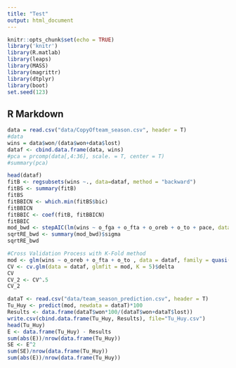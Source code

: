 ```yaml
---
title: "Test"
output: html_document
---
```


```r
knitr::opts_chunk$set(echo = TRUE)
library('knitr')
library(R.matlab)
library(leaps)
library(MASS)
library(magrittr)
library(dtplyr)
library(boot)
set.seed(123)
```

## R Markdown

```r
data = read.csv("data/CopyOfteam_season.csv", header = T)
#data
wins = data$won/(data$won+data$lost)
dataf <- cbind.data.frame(data, wins)
#pca = prcomp(data[,4:36], scale. = T, center = T)
#summary(pca)

head(dataf)
fitB <- regsubsets(wins ~., data=dataf, method = "backward")
fitBS <- summary(fitB)
fitBS
fitBBICN <- which.min(fitBS$bic)
fitBBICN
fitBBIC <- coef(fitB, fitBBICN)
fitBBIC
mod_bwd <- stepAIC(lm(wins ~ o_fga + o_fta + o_oreb + o_to + pace, data = dataf), direction = "backward", test = "F")
sqrtRE_bwd <- summary(mod_bwd)$sigma
sqrtRE_bwd
```

```r
#Cross Validation Process with K-Fold method
mod <- glm(wins ~ o_oreb + o_fta + o_to , data = dataf, family = quasi())
CV <- cv.glm(data = dataf, glmfit = mod, K = 5)$delta
CV
CV_2 <- CV^.5
CV_2

dataT <- read.csv("data/team_season_prediction.csv", header = T)
Tu_Huy <- predict(mod, newdata = dataT)*100
Results <- data.frame(dataT$won*100/(dataT$won+dataT$lost))
write.csv(cbind.data.frame(Tu_Huy, Results), file="Tu_Huy.csv")
head(Tu_Huy)
E <- data.frame(Tu_Huy) - Results
sum(abs(E))/nrow(data.frame(Tu_Huy))
SE <- E^2
sum(SE)/nrow(data.frame(Tu_Huy))
sum(abs(E))/nrow(data.frame(Tu_Huy))

```
